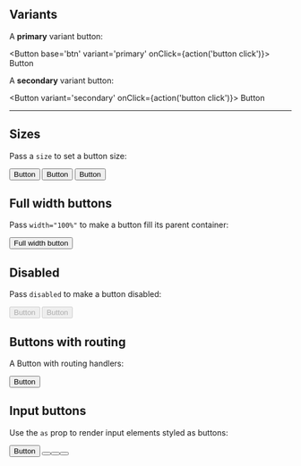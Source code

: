 

<Meta title='Components/Button' component={Button}></Meta>

<DocsTitle title='Button'></DocsTitle>

## Variants

A **primary** variant button:

<Button base='btn' variant='primary' onClick={action('button click')}>
  Button
</Button>

A **secondary** variant button:

<Button variant='secondary' onClick={action('button click')}>
  Button
</Button>

---

## Sizes

Pass a `size` to set a button size:

<div className='d-flex'>
  <div className='btn-container-x'>
    <Button size='sm'>Button</Button>
    <Button>Button</Button>
    <Button size='lg'>Button</Button>
  </div>
</div>

## Full width buttons

Pass `width="100%"` to make a button fill its parent container:

<Button width='100%'>Full width button</Button>

## Disabled

Pass `disabled` to make a button disabled:

<div className='btn-container-x'>
  <Button variant='primary' disabled>
    Button
  </Button>
  <Button variant='secondary' disabled>
    Button
  </Button>
</div>

## Buttons with routing

A Button with routing handlers:

<Button href='#test'>Button</Button>

## Input buttons

Use the `as` prop to render input elements styled as buttons:

<div className='d-flex justify-content-center btn-container-x'>
  <Button>Button</Button>
  <Button as='input' value='Input' />
  <Button as='input' type='submit' value='Submit' />
  <Button as='input' type='reset' value='Reset' />
</div>
